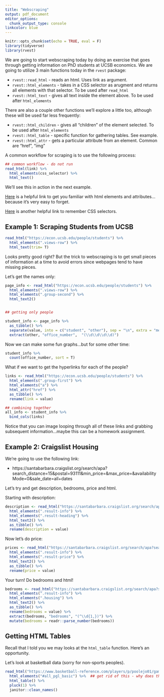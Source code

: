 ```yaml
---
title: "Webscraping"
output: pdf_document
editor_options: 
  chunk_output_type: console
linkcolor: blue
---
```


```r
knitr::opts_chunk$set(echo = TRUE, eval = F)
library(tidyverse)
library(rvest)
```

We are going to start webscraping today by doing an exercise that goes through getting information on PhD students at UCSB economics. We are going to utilize 3 main functions today in the `rvest` package:

* `rvest::read_html` - reads an html. Uses link as argument.
* `rvest::html_elements` - takes in a CSS selector as arugment and returns all elements with that selector. To be used after `read_html`
* `rvest::html_text` - gives all text inside the element above. To be used after `html_elements`

There are also a couple other functions we'll explore a little too, although these will be used far less frequently:

* `rvest::html_children` - gives all "children" of the element selected. To be used after `html_elements`
* `rvest::html_table` - specific function for gathering tables. See example.
* `rvest::html_attr` - gets a particular attribute from an element. Common are "href", "img"


A common workflow for scraping is to use the following process:

```r
## common workflow - do not run
read_html(link) %>% 
  html_elements(css_selector) %>% 
  html_text()
```

We'll see this in action in the next example.

[Here](https://www.w3schools.com/html/html_attributes.asp) is a helpful link to get you familiar with html elements and attributes...because it's very easy to forget.

[Here](https://www.w3schools.com/cssref/css_selectors.asp) is another helpful link to remember CSS selectors.

## Example 1: Scraping Students from UCSB

```r
read_html("https://econ.ucsb.edu/people/students") %>% 
  html_elements(".views-row") %>% 
  html_text(trim= T)
```

Looks pretty good right? But the trick to webscraping is to get small pieces of information at a time to avoid errors since webpages tend to have missing pieces.

Let's get the names only:

```r
page_info <- read_html("https://econ.ucsb.edu/people/students") %>% 
  html_elements(".views-row") %>% 
  html_elements(".group-second") %>% 
  html_text2()


## getting only people

student_info <- page_info %>% 
  as_tibble() %>% 
  separate(value, into = c("student", "other"), sep = "\n", extra = "merge") %>% 
  extract(other, "office_number",  "(\\d\\d\\d\\d)") 
```


Now we can make some fun graphs...but for some other time:

```r
student_info %>% 
  count(office_number, sort = T)
```

What if we want to get the hyperlinks for each of the people?

```r
links <- read_html("https://econ.ucsb.edu/people/students") %>% 
  html_elements(".group-first") %>% 
  html_elements("a") %>% 
  html_attr("href") %>% 
  as_tibble() %>% 
  rename(link = value)
```

```r
## combining together
all_info <- student_info %>% 
  bind_cols(links)
```

Notice that you can image looping through all of these links and grabbing subsequent information...maybe this can be a homework assignment.

## Example 2: Craigslist Housing

We're going to use the following link:

* https://santabarbara.craigslist.org/search/apa?search_distance=15&postal=93111&min_price=&max_price=&availabilityMode=0&sale_date=all+dates


Let's try and get description, bedrooms, price and html.

Starting with description:

```r
description <- read_html("https://santabarbara.craigslist.org/search/apa?search_distance=15&postal=93111&min_price=&max_price=&availabilityMode=0&sale_date=all+dates") %>% 
  html_elements(".result-info") %>% 
  html_elements(".result-heading") %>% 
  html_text2() %>% 
  as_tibble() %>% 
  rename(description = value)
```


Now let's do price:

```r
prices <- read_html("https://santabarbara.craigslist.org/search/apa?search_distance=15&postal=93111&min_price=&max_price=&availabilityMode=0&sale_date=all+dates") %>% 
  html_elements(".result-info") %>% 
  html_elements(".result-price") %>% 
  html_text2() %>% 
  as_tibble() %>% 
  rename(price = value)
```


Your turn! Do bedrooms and html!

```r
bedrooms <- read_html("https://santabarbara.craigslist.org/search/apa?search_distance=15&postal=93111&min_price=&max_price=&availabilityMode=0&sale_date=all+dates") %>% 
  html_elements(".result-info") %>% 
  html_elements(".housing") %>% 
  html_text2() %>% 
  as_tibble() %>% 
  rename(bedrooms = value) %>% 
  extract(bedrooms, "bedrooms", "(^\\d{1,})") %>% 
  mutate(bedrooms = readr::parse_number(bedrooms)) 
```


## Getting HTML Tables

Recall that I told you we may looks at the `html_table` function. Here's an opportunity.

Let's look at basketball data (sorry for non-sports peoples).

```r

read_html("https://www.basketball-reference.com/players/p/poolejo01/gamelog/2021") %>% 
  html_elements("#all_pgl_basic") %>%  ## get rid of this - why does this happen??
  html_table() %>% 
  pluck(1) %>% 
  janitor::clean_names() 
```

